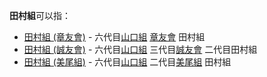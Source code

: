 '''田村組'''可以指：
*[[田村組_(章友會)|田村組 (章友會)]] - 六代目[[山口組|山口組]] [[章友會|章友會]] 田村組
*[[田村組_(誠友會)|田村組 (誠友會)]] - 六代目[[山口組|山口組]] 三代目[[誠友會|誠友會]] 二代目田村組
*[[田村組_(美尾組)|田村組 (美尾組)]] - 六代目[[山口組|山口組]] 二代目[[美尾組|美尾組]] 田村組
{{disambig|Cat=組織機構消歧義}}